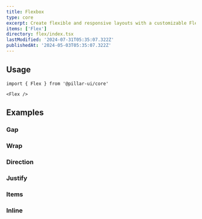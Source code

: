 ```yaml
---
title: Flexbox
type: core
excerpt: Create flexible and responsive layouts with a customizable Flexbox component for React. Easily arrange and align elements within your applications for optimal user experience.
items: ['Flex']
directory: flex/index.tsx
lastModified: '2024-07-31T05:35:07.322Z'
publishedAt: '2024-05-03T05:35:07.322Z'
---
```


## Usage

```tsx
import { Flex } from '@pillar-ui/core'
```

```tsx
<Flex />
```

## Examples

### Gap

<Playground name="flexGap" root="flex" />

### Wrap

<Playground name="flexWrap" root="flex" />

### Direction

<Playground name="flexDirection" root="flex" />

### Justify

<Playground name="flexJustify" root="flex" />

### Items

<Playground name="flexItems" root="flex" />

### Inline

<Playground name="flexInline" root="flex" />
